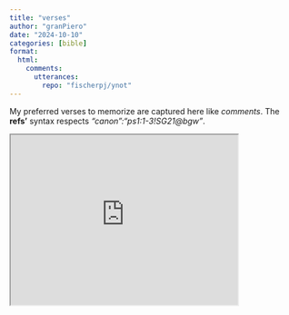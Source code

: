 ```yaml
---
title: "verses"
author: "granPiero"
date: "2024-10-10"
categories: [bible]
format: 
  html:
    comments:
      utterances: 
        repo: "fischerpj/ynot"
---
```


My preferred verses to memorize are captured here like *comments*. The **refs'** syntax respects *"canon":"ps1:1-3!SG21\@bgw"*.

<iframe src="https://jsfapi.netlify.app/.netlify/functions/bgw?param=ps1:1-3!SG21" title="jsfapi iframe" width="400" height="300">

</iframe>
